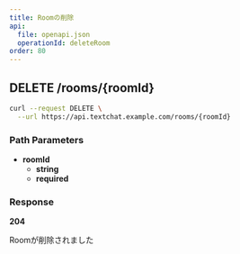 ```yaml
---
title: Roomの削除
api:
  file: openapi.json
  operationId: deleteRoom
order: 80
---
```


## **DELETE** /**rooms/\{roomId\}**

```bash
curl --request DELETE \
  --url https://api.textchat.example.com/rooms/{roomId}
```

### **Path Parameters**

- **roomId**
    - **string**
    - **required**

### **Response**

**204**

Roomが削除されました